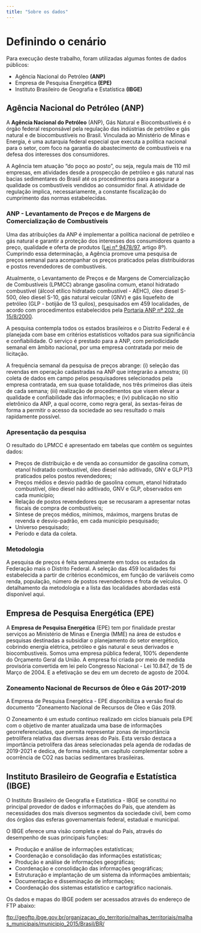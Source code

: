 ```yaml
---
title: "Sobre os dados"
---
```


# Definindo o cenário

Para execução deste trabalho, foram utilizadas algumas fontes de dados públicos:

* Agência Nacional do Petróleo **(ANP)**
* Empresa de Pesquisa Energética **(EPE)**
* Instituto Brasileiro de Geografia e Estatística **(IBGE)**


## Agência Nacional do Petróleo (ANP)

A **Agência Nacional do Petróleo** (ANP), Gás Natural e Biocombustíveis é o órgão federal responsável pela regulação das indústrias de petróleo e gás natural e de biocombustíveis no Brasil. Vinculada ao Ministério de Minas e Energia, é uma autarquia federal especial que executa a política nacional para o setor, com foco na garantia do abastecimento de combustíveis e na defesa dos interesses dos consumidores.

A Agência tem atuação “do poço ao posto”, ou seja, regula mais de 110 mil empresas, em atividades desde a prospecção de petróleo e gás natural nas bacias sedimentares do Brasil até os procedimentos para assegurar a qualidade os combustíveis vendidos ao consumidor final. A atividade de regulação implica, necessariamente, a constante fiscalização do cumprimento das normas estabelecidas.

### ANP - Levantamento de Preços e de Margens de Comercialização de Combustíveis

Uma das atribuições da ANP é implementar a política nacional de petróleo e gás natural e garantir a proteção dos interesses dos consumidores quanto a preço, qualidade e oferta de produtos ([Lei n° 9478/97](http://legislacao.anp.gov.br/?path=legislacao-federal/leis/1997&item=lei-9.478--1997), artigo 8º). Cumprindo essa determinação, a Agência promove uma pesquisa de preços semanal para acompanhar os preços praticados pelas distribuidoras e postos revendedores de combustíveis.

Atualmente, o Levantamento de Preços e de Margens de Comercialização de Combustíveis (LPMCC) abrange gasolina comum, etanol hidratado combustível (álcool etílico hidratado combustível - AEHC), óleo diesel S-500, óleo diesel S-10, gás natural veicular (GNV) e gás liquefeito de petróleo (GLP - botijão de 13 quilos), pesquisados em 459 localidades, de acordo com procedimentos estabelecidos pela [Portaria ANP nº 202, de 15/8/2000](http://legislacao.anp.gov.br/?path=legislacao-anp/portarias-anp/tecnicas/2000/agosto&item=panp-202--2000).

A pesquisa contempla todos os estados brasileiros e o Distrito Federal e é planejada com base em critérios estatísticos voltados para sua significância e confiabilidade. O serviço é prestado para a ANP, com periodicidade semanal em âmbito nacional, por uma empresa contratada por meio de licitação.

A frequência semanal da pesquisa de preços abrange: (i) seleção das revendas em operação cadastradas na ANP que integrarão a amostra; (ii) coleta de dados em campo pelos pesquisadores selecionados pela empresa contratada, em sua quase totalidade, nos três primeiros dias úteis de cada semana; (iii) realização de procedimentos que visem elevar a qualidade e confiabilidade das informações; e (iv) publicação no sítio eletrônico da ANP, a qual ocorre, como regra geral, às sextas-feiras de forma a permitir o acesso da sociedade ao seu resultado o mais rapidamente possível.

### Apresentação da pesquisa

O resultado do LPMCC é apresentado em tabelas que contêm os seguintes dados:

* Preços de distribuição e de venda ao consumidor de gasolina comum, etanol hidratado combustível, óleo diesel não aditivado, GNV e GLP P13 praticados pelos postos revendedores;
* Preços médios e desvio padrão de gasolina comum, etanol hidratado combustível, óleo diesel não aditivado, GNV e GLP, observados em cada município;
* Relação de postos revendedores que se recusaram a apresentar notas fiscais de compra de combustíveis;
* Síntese de preços médios, mínimos, máximos, margens brutas de revenda e desvio-padrão, em cada município pesquisado;
* Universo pesquisado;
* Período e data da coleta.

### Metodologia

A pesquisa de preços é feita semanalmente em todos os estados da Federação mais o Distrito Federal. A seleção das 459 localidades foi estabelecida a partir de critérios econômicos, em função de variáveis como renda, população, número de postos revendedores e frota de veículos. O detalhamento da metodologia e a lista das localidades abordadas está disponível aqui.


## Empresa de Pesquisa Energética (EPE)

A **Empresa de Pesquisa Energética** (EPE) tem por finalidade prestar serviços ao Ministério de Minas e Energia (MME) na área de estudos e pesquisas destinadas a subsidiar o planejamento do setor energético, cobrindo energia elétrica, petróleo e gás natural e seus derivados e biocombustiveis. Somos uma empresa pública federal, 100% dependente do Orçamento Geral da União. A empresa foi criada por meio de medida provisória convertida em lei pelo Congresso Nacional - Lei 10.847, de 15 de Março de 2004. E a efetivação se deu em um decreto de agosto de 2004.

###  Zoneamento Nacional de Recursos de Óleo e Gás 2017-2019

A Empresa de Pesquisa Energética - EPE disponibiliza a versão final do documento "Zoneamento Nacional de Recursos de Óleo e Gás 2019.

O Zoneamento é um estudo contínuo realizado em ciclos bianuais pela EPE com o objetivo de manter atualizada uma base de informações georreferenciadas, que permita representar zonas de importância petrolífera relativa das diversas áreas do País. Esta versão destaca a importância petrolífera das áreas selecionadas pela agenda de rodadas de 2019-2021 e dedica, de forma inédita, um capítulo complementar sobre a ocorrência de CO2 nas bacias sedimentares brasileiras.

## Instituto Brasileiro de Geografia e Estatística (IBGE)

O Instituto Brasileiro de Geografia e Estatística - IBGE se constitui no principal provedor de dados e informações do País, que atendem às necessidades dos mais diversos segmentos da sociedade civil, bem como dos órgãos das esferas governamentais federal, estadual e municipal.

O IBGE oferece uma visão completa e atual do País, através do desempenho de suas principais funções:

* Produção e análise de informações estatísticas;
* Coordenação e consolidação das informações estatísticas;
* Produção e análise de informações geográficas;
* Coordenação e consolidação das informações geográficas;
* Estruturação e implantação de um sistema da informações ambientais;
* Documentação e disseminação de informações;
* Coordenação dos sistemas estatístico e cartográfico nacionais.

Os dados e mapas do IBGE podem ser acessados através do endereço de FTP abaixo:

[ftp://geoftp.ibge.gov.br/organizacao_do_territorio/malhas_territoriais/malhas_municipais/municipio_2015/Brasil/BR/](ftp://geoftp.ibge.gov.br/organizacao_do_territorio/malhas_territoriais/malhas_municipais/municipio_2015/Brasil/BR/)
